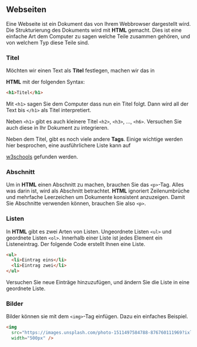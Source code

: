 
<Chapter>

## Webseiten

Eine Webseite ist ein Dokument das von Ihrem Webbrowser dargestellt wird. Die
Strukturierung des Dokuments wird mit **HTML** gemacht. Dies ist eine einfache
Art dem Computer zu sagen welche Teile zusammen gehören, und von welchem Typ
diese Teile sind.

### Titel

<section>

Möchten wir einen Text als **Titel** festlegen, machen wir das in

**HTML** mit der folgenden Syntax:

```html
<h1>Titel</h1>
```

Mit `<h1>` sagen Sie dem Computer dass nun ein Titel folgt. Dann wird all der
Text bis `</h1>` als Titel interpretiert.

Neben `<h1>` gibt es auch kleinere Titel `<h2>`, `<h3>`, ..., `<h6>`. Versuchen
Sie auch diese in Ihr Dokument zu integrieren.

Neben dem Titel, gibt es noch viele andere **Tags**. Einige wichtige werden hier
besprochen, eine ausführlichere Liste kann auf

<a href="https://www.w3schools.com/html/default.asp">w3schools</a> gefunden werden.

</section>

### Abschnitt

Um in **HTML** einen Abschnitt zu machen, brauchen Sie das `<p>`-Tag. Alles was
darin ist, wird als Abschnitt betrachtet. **HTML** ignoriert Zeilenumbrüche und
mehrfache Leerzeichen um Dokumente konsistent anzuzeigen. Damit Sie Abschnitte
verwenden können, brauchen Sie also `<p>`.

### Listen

<section>

In **HTML** gibt es zwei Arten von Listen. Ungeordnete Listen `<ul>` und
geordnete Listen `<ol>`. Innerhalb einer Liste ist jedes Element ein
Listeneintrag. Der folgende Code erstellt Ihnen eine Liste.

```html
<ul>
  <li>Eintrag eins</li>
  <li>Eintrag zwei</li>
</ul>
```

Versuchen Sie neue Einträge hinzuzufügen, und ändern Sie die Liste in eine
geordnete Liste.

</section>

### Bilder

<section>

Bilder können sie mit dem `<img>`-Tag einfügen. Dazu ein einfaches Beispiel.

```html
<img
  src="https://images.unsplash.com/photo-1511497584788-876760111969?ixlib=rb-4.0.3&ixid=M3wxMjA3fDB8MHxwaG90by1wYWdlfHx8fGVufDB8fHx8fA%3D%3D&auto=format&fit=crop&w=1932&q=80"
  width="500px" />
```

</section>

</Chapter>
